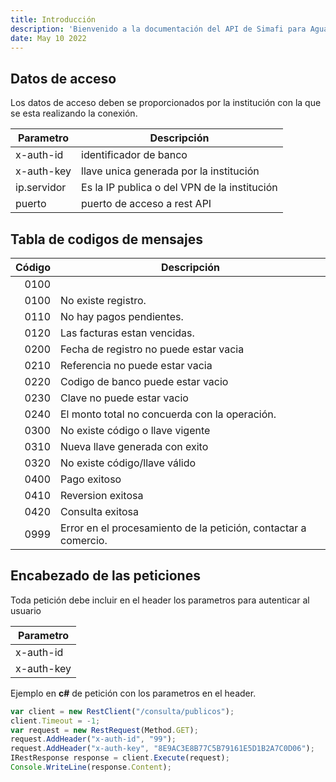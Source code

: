 ```yaml
---
title: Introducción
description: 'Bienvenido a la documentación del API de Simafi para Aguas.'
date: May 10 2022
---
```


## Datos de acceso

Los datos de acceso deben se proporcionados por la institución con la que se esta realizando la conexión.

| Parametro   | Descripción                                  |
| ----------- | -------------------------------------------- |
| x-auth-id   | identificador de banco                       |
| x-auth-key  | llave unica generada por la institución      |
| ip.servidor | Es la IP publica o del VPN de la institución |
| puerto      | puerto de acceso a rest API                  |

## Tabla de codigos de mensajes

| Código | Descripción                                                     |
| -----: | --------------------------------------------------------------- |
|   0100 |
|   0100 | No existe registro.                                             |
|   0110 | No hay pagos pendientes.                                        |
|   0120 | Las facturas estan vencidas.                                    |
|   0200 | Fecha de registro no puede estar vacia                          |
|   0210 | Referencia no puede estar vacia                                 |
|   0220 | Codigo de banco puede estar vacio                               |
|   0230 | Clave no puede estar vacio                                      |
|   0240 | El monto total no concuerda con la operación.                   |
|   0300 | No existe código o llave vigente                                |
|   0310 | Nueva llave generada con exito                                  |
|   0320 | No existe código/llave válido                                   |
|   0400 | Pago exitoso                                                    |
|   0410 | Reversion exitosa                                               |
|   0420 | Consulta exitosa                                                |
|   0999 | Error en el procesamiento de la petición, contactar a comercio. |

## Encabezado de las peticiones

Toda petición debe incluir en el header los parametros para autenticar al usuario

| Parametro  |
| ---------- |
| x-auth-id  |
| x-auth-key |

Ejemplo en **c#** de petición con los parametros en el header.

```js
var client = new RestClient("/consulta/publicos");
client.Timeout = -1;
var request = new RestRequest(Method.GET);
request.AddHeader("x-auth-id", "99");
request.AddHeader("x-auth-key", "8E9AC3E8B77C5B79161E5D1B2A7C0D06");
IRestResponse response = client.Execute(request);
Console.WriteLine(response.Content);
```
